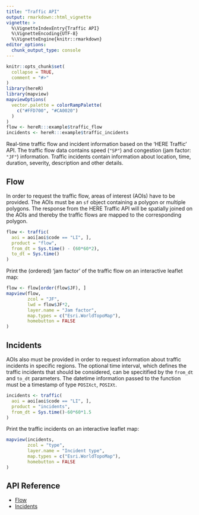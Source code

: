 ```yaml
---
title: "Traffic API"
output: rmarkdown::html_vignette
vignette: >
  %\VignetteIndexEntry{Traffic API}
  %\VignetteEncoding{UTF-8}
  %\VignetteEngine{knitr::rmarkdown}
editor_options: 
  chunk_output_type: console
---
```


```r
knitr::opts_chunk$set(
  collapse = TRUE,
  comment = "#>"
)
library(hereR)
library(mapview)
mapviewOptions(
  vector.palette = colorRampPalette(
    c("#FFD700", "#CA0020")
  )
)
flow <- hereR:::example$traffic_flow
incidents <- hereR:::example$traffic_incidents
```

Real-time traffic flow and incident information based on the 'HERE Traffic' API. The traffic flow data contains speed (`"SP"`) and congestion (jam factor: `"JF"`) information. Traffic incidents contain information about location, time, duration, severity, description and other details.

## Flow
In order to request the traffic flow, areas of interest (AOIs) have to be provided. The AOIs must be an `sf` object containing a polygon or multiple polygons. The response from the HERE Traffic API will be spatially joined on the AOIs and thereby the traffic flows are mapped to the corresponding polygon.

```r
flow <- traffic(
  aoi = aoi[aoi$code == "LI", ],
  product = "flow",
  from_dt = Sys.time() - (60*60*2),
  to_dt = Sys.time()
)
```

Print the (ordered) 'jam factor' of the traffic flow on an interactive leaflet map:
```r
flow <- flow[order(flow$JF), ]
mapview(flow,
        zcol = "JF",
        lwd = flow$JF*2,
        layer.name = "Jam factor",
        map.types = c("Esri.WorldTopoMap"),
        homebutton = FALSE
)
```

## Incidents
AOIs also must be provided in order to request information about traffic incidents in specific regions. The optional time interval, which defines the traffic incidents that should be considered, can be specitified by the `from_dt` and `to_dt` parameters. The datetime information passed to the function must be a timestamp of type `POSIXct`, `POSIXt`.

```r
incidents <- traffic(
  aoi = aoi[aoi$code == "LI", ],
  product = "incidents",
  from_dt = Sys.time()-60*60*1.5
)
```

Print the traffic incidents on an interactive leaflet map:
```r
mapview(incidents,
        zcol = "type",
        layer.name = "Incident type",
        map.types = c("Esri.WorldTopoMap"),
        homebutton = FALSE
)
```

## API Reference

* [Flow](https://developer.here.com/documentation/traffic/topics_v6.1/resource-parameters-flow.html)
* [Incidents](https://developer.here.com/documentation/traffic/topics/resource-parameters-incidents.html)
